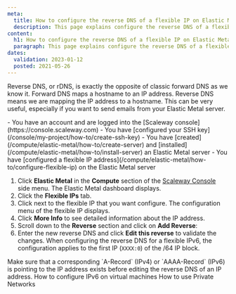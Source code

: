 ```yaml
---
meta:
  title: How to configure the reverse DNS of a flexible IP on Elastic Metal servers
  description: This page explains configure the reverse DNS of a flexible IP on Elastic Metal servers
content:
  h1: How to configure the reverse DNS of a flexible IP on Elastic Metal servers
  paragraph: This page explains configure the reverse DNS of a flexible IP on Elastic Metal servers
dates:
  validation: 2023-01-12
  posted: 2021-05-26
---
```


Reverse DNS, or rDNS, is exactly the opposite of classic forward DNS as we know it. Forward DNS maps a hostname to an IP address. Reverse DNS means we are mapping the IP address to a hostname. This can be very useful, especially if you want to send emails from your Elastic Metal server.

<Macro id="iam-requirements" />

<Message type="requirement">
  - You have an account and are logged into the [Scaleway console](https://console.scaleway.com)  
  - You have [configured your SSH key](/console/my-project/how-to/create-ssh-key)
  - You have [created](/compute/elastic-metal/how-to/create-server) and [installed](/compute/elastic-metal/how-to/install-server) an Elastic Metal server
  - You have [configured a flexible IP address](/compute/elastic-metal/how-to/configure-flexible-ip) on the Elastic Metal server
</Message>

1. Click **Elastic Metal** in the **Compute** section of the [Scaleway Console](https://console.scaleway.com) side menu. The Elastic Metal dashboard displays.
2. Click the **Flexible IPs** tab. 
3. Click <Icon name="more" /> next to the flexible IP that you want configure. The configuration menu of the flexible IP displays. 
4. Click **More Info** to see detailed information about the IP address.
5. Scroll down to the **Reverse** section and click on **Add Reverse**:
    <Lightbox src="scaleway-flexip_reverse.webp" alt="" />
6. Enter the new reverse DNS and click **Edit this reverse** to validate the changes.
    <Message type="important">
      When configuring the reverse DNS for a flexible IPv6, the configuration applies to the first IP (`XXXX:0`) of the /64 IP block.
    </Message>

<Message type="note">
  Make sure that a corresponding `A-Record` (IPv4) or `AAAA-Record` (IPv6) is pointing to the IP address exists before editing the reverse DNS of an IP address.
</Message>


<Navigation title="See Also">
  <PreviousButton to="/compute/elastic-metal/how-to/configure-ipv6-hypervisor/">How to configure IPv6 on virtual machines</PreviousButton>
  <NextButton to="/compute/elastic-metal/how-to/use-private-networks/">How to use Private Networks</NextButton>
</Navigation>

